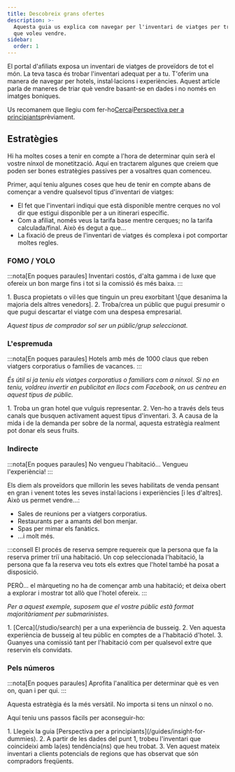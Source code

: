 ```yaml
---
title: Descobreix grans ofertes
description: >-
  Aquesta guia us explica com navegar per l'inventari de viatges per trobar el
  que voleu vendre.
sidebar:
  order: 1
---
```


El portal d'afiliats exposa un inventari de viatges de proveïdors de tot el món. La teva tasca és trobar l'inventari adequat per a tu. T'oferim una manera de navegar per hotels, instal·lacions i experiències. Aquest article parla de maneres de triar què vendre basant-se en dades i no només en imatges boniques.

Us recomanem que llegiu com fer-ho[Cerca](/studio/search)i[Perspectiva per a principiants](/guides/insight-for-dummies)prèviament.

## Estratègies

Hi ha moltes coses a tenir en compte a l'hora de determinar quin serà el vostre nínxol de monetització. Aquí en tractarem algunes que creiem que poden ser bones estratègies passives per a vosaltres quan comenceu.

Primer, aquí teniu algunes coses que heu de tenir en compte abans de començar a vendre qualsevol tipus d'inventari de viatges:

* El fet que l'inventari indiqui que està disponible mentre cerques no vol dir que estigui disponible per a un itinerari específic.
* Com a afiliat, només veus la tarifa base mentre cerques; no la tarifa calculada/final. Això és degut a que...
* La fixació de preus de l'inventari de viatges és complexa i pot comportar moltes regles.

### FOMO / YOLO

:::nota\[En poques paraules]
Inventari costós, d'alta gamma i de luxe que ofereix un bon marge fins i tot si la comissió és més baixa.
:::

<Steps>
  1. Busca propietats o vil·les que tinguin un preu exorbitant \[que desanima la majoria dels altres venedors].
  2. Troba/crea un públic que pugui presumir o que pugui descartar el viatge com una despesa empresarial.
</Steps>


*Aquest tipus de comprador sol ser un públic/grup seleccionat.*

### L'espremuda

:::nota\[En poques paraules]
Hotels amb més de 1000 claus que reben viatgers corporatius o famílies de vacances.
:::

*És útil si ja teniu els viatges corporatius o familiars com a nínxol. Si no en teniu, voldreu invertir en publicitat en llocs com Facebook, on us centreu en aquest tipus de públic.*

<Steps>
  1. Troba un gran hotel que vulguis representar.
  2. Ven-ho a través dels teus canals que busquen activament aquest tipus d'inventari.
  3. A causa de la mida i de la demanda per sobre de la normal, aquesta estratègia realment pot donar els seus fruits.
</Steps>


### Indirecte

:::nota\[En poques paraules]
No vengueu l'habitació... Vengueu l'experiència!
:::

Els diem als proveïdors que millorin les seves habilitats de venda pensant en gran i venent totes les seves instal·lacions i experiències \[i les d'altres]. Això us permet vendre...:

* Sales de reunions per a viatgers corporatius.
* Restaurants per a amants del bon menjar.
* Spas per mimar els fanàtics.
* ...i molt més.

:::consell
El procés de reserva sempre requereix que la persona que fa la reserva primer triï una habitació. Un cop seleccionada l'habitació, la persona que fa la reserva veu tots els extres que l'hotel també ha posat a disposició.

PERÒ... el màrqueting no ha de començar amb una habitació; et deixa obert a explorar i mostrar tot allò que l'hotel ofereix.
:::

*Per a aquest exemple, suposem que el vostre públic està format majoritàriament per submarinistes.*

<Steps>
  1. [Cerca](/studio/search) per a una experiència de busseig.
  2. Ven aquesta experiència de busseig al teu públic en comptes de a l'habitació d'hotel.
  3. Guanyes una comissió tant per l'habitació com per qualsevol extre que reservin els convidats.
</Steps>


### Pels números

:::nota\[En poques paraules]
Aprofita l'analítica per determinar què es ven on, quan i per qui.
:::

Aquesta estratègia és la més versàtil. No importa si tens un nínxol o no.

Aquí teniu uns passos fàcils per aconseguir-ho:

<Steps>
  1. Llegeix la guia [Perspectiva per a principiants](/guides/insight-for-dummies).
  2. A partir de les dades del punt 1, trobeu l'inventari que coincideixi amb la(es) tendència(ns) que heu trobat.
  3. Ven aquest mateix inventari a clients potencials de regions que has observat que són compradors freqüents.
</Steps>

